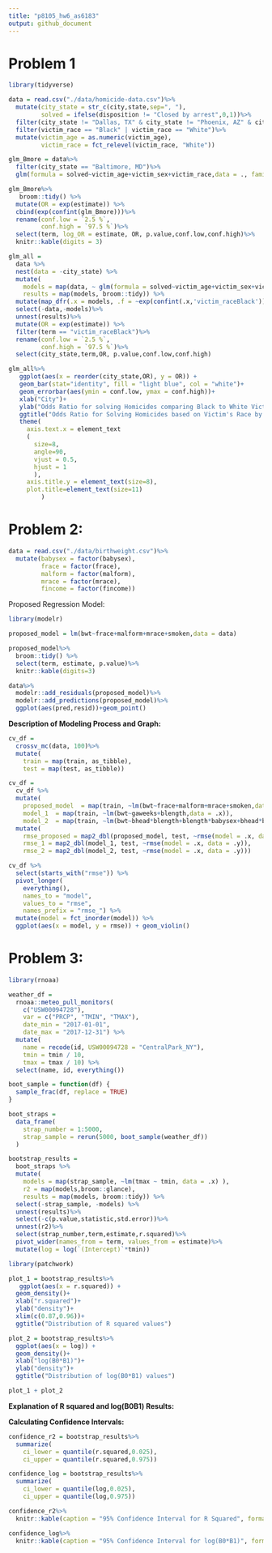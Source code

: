 ```yaml
---
title: "p8105_hw6_as6183"
output: github_document
---
```

# Problem 1
```r
library(tidyverse)

data = read.csv("./data/homicide-data.csv")%>%
  mutate(city_state = str_c(city,state,sep=", "),
         solved = ifelse(disposition != "Closed by arrest",0,1))%>%
  filter(city_state != "Dallas, TX" & city_state != "Phoenix, AZ" & city_state != "Kansas City, MO" & city_state != "Tulsa, AL")%>%
  filter(victim_race == "Black" | victim_race == "White")%>%
  mutate(victim_age = as.numeric(victim_age),
         victim_race = fct_relevel(victim_race, "White"))

glm_Bmore = data%>%
  filter(city_state == "Baltimore, MD")%>%
  glm(formula = solved~victim_age+victim_sex+victim_race,data = ., family=binomial)

glm_Bmore%>%
   broom::tidy() %>% 
  mutate(OR = exp(estimate)) %>%
  cbind(exp(confint(glm_Bmore)))%>%
  rename(conf.low = `2.5 %`,
         conf.high = `97.5 %`)%>%
  select(term, log_OR = estimate, OR, p.value,conf.low,conf.high)%>% 
  knitr::kable(digits = 3)

glm_all =
  data %>% 
  nest(data = -city_state) %>% 
  mutate(
    models = map(data, ~ glm(formula = solved~victim_age+victim_sex+victim_race,data = .x, family=binomial)),
    results = map(models, broom::tidy)) %>%
  mutate(map_dfr(.x = models, .f = ~exp(confint(.x,'victim_raceBlack'))))%>% 
  select(-data,-models)%>%
  unnest(results)%>% 
  mutate(OR = exp(estimate)) %>%
  filter(term == "victim_raceBlack")%>%
  rename(conf.low = `2.5 %`,
         conf.high = `97.5 %`)%>%
  select(city_state,term,OR, p.value,conf.low,conf.high) 

glm_all%>%
   ggplot(aes(x = reorder(city_state,OR), y = OR)) +
   geom_bar(stat="identity", fill = "light blue", col = "white")+
   geom_errorbar(aes(ymin = conf.low, ymax = conf.high))+
   xlab("City")+
   ylab("Odds Ratio for solving Homicides comparing Black to White Victims")+
   ggtitle("Odds Ratio for Solving Homicides based on Victim's Race by City")+
   theme(
     axis.text.x = element_text
     (
       size=8,
       angle=90,
       vjust = 0.5, 
       hjust = 1
       ),
     axis.title.y = element_text(size=8),
     plot.title=element_text(size=11)
         )
```

# Problem 2: 

```r
data = read.csv("./data/birthweight.csv")%>%
  mutate(babysex = factor(babysex),
         frace = factor(frace),
         malform = factor(malform),
         mrace = factor(mrace),
         fincome = factor(fincome))
```

Proposed Regression Model:

```r
library(modelr)

proposed_model = lm(bwt~frace+malform+mrace+smoken,data = data)

proposed_model%>% 
  broom::tidy() %>% 
  select(term, estimate, p.value)%>%
  knitr::kable(digits=3)

data%>%
  modelr::add_residuals(proposed_model)%>%
  modelr::add_predictions(proposed_model)%>%
  ggplot(aes(pred,resid))+geom_point()
```

**Description of Modeling Process and Graph:**

```r
cv_df = 
  crossv_mc(data, 100)%>% 
  mutate(
    train = map(train, as_tibble),
    test = map(test, as_tibble))

cv_df = 
  cv_df %>% 
  mutate(
    proposed_model  = map(train, ~lm(bwt~frace+malform+mrace+smoken,data = .x)),
    model_1  = map(train, ~lm(bwt~gaweeks+blength,data = .x)),
    model_2  = map(train, ~lm(bwt~bhead*blength+blength*babysex+bhead*babysex+bhead*babysex*blength,data = .x))) %>% 
  mutate(
    rmse_proposed = map2_dbl(proposed_model, test, ~rmse(model = .x, data = .y)),
    rmse_1 = map2_dbl(model_1, test, ~rmse(model = .x, data = .y)),
    rmse_2 = map2_dbl(model_2, test, ~rmse(model = .x, data = .y)))

cv_df %>% 
  select(starts_with("rmse")) %>% 
  pivot_longer(
    everything(),
    names_to = "model", 
    values_to = "rmse",
    names_prefix = "rmse_") %>% 
  mutate(model = fct_inorder(model)) %>% 
  ggplot(aes(x = model, y = rmse)) + geom_violin()
```

# Problem 3:

```r
library(rnoaa)

weather_df = 
  rnoaa::meteo_pull_monitors(
    c("USW00094728"),
    var = c("PRCP", "TMIN", "TMAX"), 
    date_min = "2017-01-01",
    date_max = "2017-12-31") %>%
  mutate(
    name = recode(id, USW00094728 = "CentralPark_NY"),
    tmin = tmin / 10,
    tmax = tmax / 10) %>%
  select(name, id, everything())

boot_sample = function(df) {
  sample_frac(df, replace = TRUE)
}

boot_straps = 
  data_frame(
    strap_number = 1:5000,
    strap_sample = rerun(5000, boot_sample(weather_df))
  )

bootstrap_results = 
  boot_straps %>% 
  mutate(
    models = map(strap_sample, ~lm(tmax ~ tmin, data = .x) ),
    r2 = map(models,broom::glance),
    results = map(models, broom::tidy)) %>% 
  select(-strap_sample, -models) %>% 
  unnest(results)%>%
  select(-c(p.value,statistic,std.error))%>%
  unnest(r2)%>%
  select(strap_number,term,estimate,r.squared)%>%
  pivot_wider(names_from = term, values_from = estimate)%>%
  mutate(log = log(`(Intercept)`*tmin))

library(patchwork)

plot_1 = bootstrap_results%>%
   ggplot(aes(x = r.squared)) + 
  geom_density()+
  xlab("r.squared")+
  ylab("density")+
  xlim(c(0.87,0.96))+
  ggtitle("Distribution of R squared values")

plot_2 = bootstrap_results%>%
  ggplot(aes(x = log)) + 
  geom_density()+
  xlab("log(B0*B1)")+
  ylab("density")+
  ggtitle("Distribution of log(B0*B1) values")

plot_1 + plot_2
```

**Explanation of R squared and log(B0B1) Results:**


**Calculating Confidence Intervals:**

```r
confidence_r2 = bootstrap_results%>%
  summarize(
    ci_lower = quantile(r.squared,0.025), 
    ci_upper = quantile(r.squared,0.975))

confidence_log = bootstrap_results%>%
  summarize(
    ci_lower = quantile(log,0.025), 
    ci_upper = quantile(log,0.975))

confidence_r2%>%
  knitr::kable(caption = "95% Confidence Interval for R Squared", format = "html", digits = 3)

confidence_log%>%
  knitr::kable(caption = "95% Confidence Interval for log(B0*B1)", format = 'html', digits = 3)
```